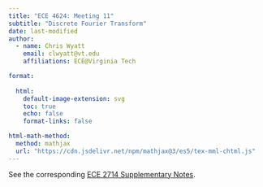 ```yaml
---
title: "ECE 4624: Meeting 11"
subtitle: "Discrete Fourier Transform"
date: last-modified
author:
  - name: Chris Wyatt
    email: clwyatt@vt.edu
    affiliations: ECE@Virginia Tech

format: 
    
  html:
    default-image-extension: svg
    toc: true
    echo: false
    format-links: false

html-math-method:
  method: mathjax
  url: "https://cdn.jsdelivr.net/npm/mathjax@3/es5/tex-mml-chtml.js"
---
```


See the corresponding [ECE 2714 Supplementary Notes](https://clwyatt.github.io/notes-2714/22-dft.html).







